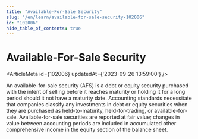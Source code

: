 ```yaml
---
title: "Available-For-Sale Security"
slug: "/en/learn/available-for-sale-security-102006"
id: "102006"
hide_table_of_contents: true
---
```



# Available-For-Sale Security

<ArticleMeta id={102006} updatedAt={'2023-09-26 13:59:00'} />
<div className='border-solid border-b border-t-0 my-4 border-[var(--ifm-color-gray-300)]' />

An available-for-sale security (AFS) is a debt or equity security purchased with the intent of selling before it reaches maturity or holding it for a long period should it not have a maturity date. Accounting standards necessitate that companies classify any investments in debt or equity securities when they are purchased as held-to-maturity, held-for-trading, or available-for-sale. Available-for-sale securities are reported at fair value; changes in value between accounting periods are included in accumulated other comprehensive income in the equity section of the balance sheet.
